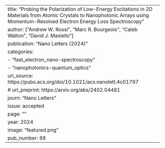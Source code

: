 ---
title: "Probing the Polarization of Low-Energy Excitations in 2D Materials from Atomic Crystals to Nanophotonic Arrays using Momentum-Resolved Electron Energy Loss Spectroscopy"
author: ["Andrew W. Rossi", "Marc R. Bourgeois", "Caleb Walton", "David J. Masiello"]
publication: "Nano Letters (2024)"
categories: 
  - "fast_electron_nano-spectroscopy"
  - "nanophotonics-quantum_optics"
url_source: https://pubs.acs.org/doi/10.1021/acs.nanolett.4c01797
# url_preprint: https://arxiv.org/abs/2402.04481
journ: "Nano Letters"
issue: accepted
page: ""
year: 2024
image: "featured.png"
pub_number: 88
---